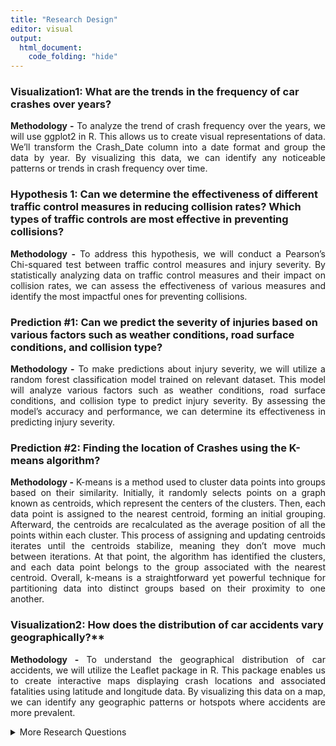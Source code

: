 ```yaml
---
title: "Research Design"
editor: visual
output:
  html_document:
    code_folding: "hide"
---
```


### Visualization1: What are the trends in the frequency of car crashes over years?

::: {style="text-align:justify"}
**Methodology -** To analyze the trend of crash frequency over the years, we will use ggplot2 in R. This allows us to create visual representations of data. We'll transform the Crash_Date column into a date format and group the data by year. By visualizing this data, we can identify any noticeable patterns or trends in crash frequency over time.
:::

### Hypothesis 1: Can we determine the effectiveness of different traffic control measures in reducing collision rates? Which types of traffic controls are most effective in preventing collisions?

::: {style="text-align:justify"}
**Methodology -** To address this hypothesis, we will conduct a Pearson's Chi-squared test between traffic control measures and injury severity. By statistically analyzing data on traffic control measures and their impact on collision rates, we can assess the effectiveness of various measures and identify the most impactful ones for preventing collisions.
:::

### Prediction #1: Can we predict the severity of injuries based on various factors such as weather conditions, road surface conditions, and collision type?

::: {style="text-align:justify"}
**Methodology -** To make predictions about injury severity, we will utilize a random forest classification model trained on relevant dataset. This model will analyze various factors such as weather conditions, road surface conditions, and collision type to predict injury severity. By assessing the model's accuracy and performance, we can determine its effectiveness in predicting injury severity.
:::

### Prediction #2: Finding the location of Crashes using the K-means algorithm?

::: {style="text-align:justify"}
**Methodology -** K-means is a method used to cluster data points into groups based on their similarity. Initially, it randomly selects points on a graph known as centroids, which represent the centers of the clusters. Then, each data point is assigned to the nearest centroid, forming an initial grouping. Afterward, the centroids are recalculated as the average position of all the points within each cluster. This process of assigning and updating centroids iterates until the centroids stabilize, meaning they don't move much between iterations. At that point, the algorithm has identified the clusters, and each data point belongs to the group associated with the nearest centroid. Overall, k-means is a straightforward yet powerful technique for partitioning data into distinct groups based on their proximity to one another.
:::

### Visualization2: How does the distribution of car accidents vary geographically?\*\*

::: {style="text-align:justify"}
**Methodology -** To understand the geographical distribution of car accidents, we will utilize the Leaflet package in R. This package enables us to create interactive maps displaying crash locations and associated fatalities using latitude and longitude data. By visualizing this data on a map, we can identify any geographic patterns or hotspots where accidents are more prevalent.
:::

<details>

<summary>More Research Questions</summary>

```r

### Visualization3: Top 10 cars which involve in car cashes?
#**Methodology -** To identify the top 10 car manufacturers involved in car accidents, we will generate a bar plot using ggplot2 in R. This plot will showcase the most common vehicle makes involved in accidents. We'll use dplyr for data summarization and arrangement to identify the top 10 manufacturers based on accident frequency.

### Hypothesis 2: Is there any relation between weather conditions, daylight, and injury severity?
#**Methodology -** To test this hypothesis, we will conduct a Pearson's Chi-squared test on a contingency table. This test will analyze the association between weather conditions, daylight, and injury severity. By examining the relationship between these variables statistically, we can determine if there's a significant correlation between them.

### Hypothesis 3: Are certain types of vehicles more likely to be involved in collisions at night compared to during the day?
#**Methodology -** To investigate this hypothesis, we will perform a Pearson's Chi-squared test comparing collision counts involving different types of vehicles during the day and at night. By statistically analyzing collision data, we can determine if certain vehicle types are more prone to accidents during specific times of the day.

### Hypothesis 4: Do drivers distracted by electronic devices have a higher rate of collisions compared to drivers distracted by other factors?
#**Methodology -** To explore this hypothesis, we will conduct a Chi-squared test comparing collision counts between drivers distracted by electronic devices and those distracted by other factors. By examining collision data and analyzing distraction-related factors, we can determine if electronic device distraction significantly impacts collision rates.

### Prediction #3: Can we predict the extent of vehicle damage in collisions based on collision type, vehicle movement, and speed limit?
#**Methodology -** To make predictions about vehicle damage extent, we will evaluate model performance using confusion matrix and key predictors. By analyzing collision data and training a predictive model, we can assess its accuracy in predicting the extent of vehicle damage based on collision type, vehicle movement, and speed limit.
```

</details>
